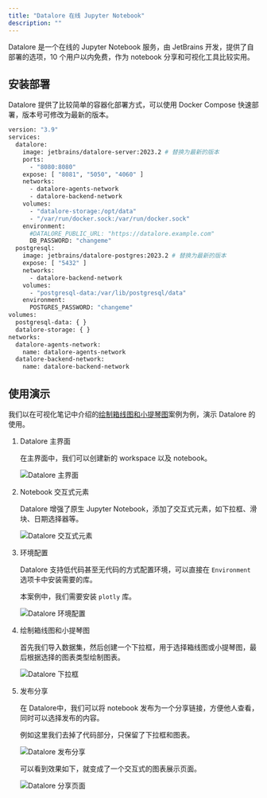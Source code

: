 ```yaml
---
title: "Datalore 在线 Jupyter Notebook"
description: ""
---
```



Datalore 是一个在线的 Jupyter Notebook 服务，由 JetBrains 开发，提供了自部署的选项，10 个用户以内免费，作为 notebook 分享和可视化工具比较实用。

## 安装部署

Datalore 提供了比较简单的容器化部署方式，可以使用 Docker Compose 快速部署，版本号可修改为最新的版本。

```bash
version: "3.9"
services:
  datalore:
    image: jetbrains/datalore-server:2023.2 # 替换为最新的版本
    ports:
      - "8080:8080"
    expose: [ "8081", "5050", "4060" ]
    networks:
      - datalore-agents-network
      - datalore-backend-network
    volumes:
      - "datalore-storage:/opt/data"
      - "/var/run/docker.sock:/var/run/docker.sock"
    environment:
      #DATALORE_PUBLIC_URL: "https://datalore.example.com"
      DB_PASSWORD: "changeme"
  postgresql:
    image: jetbrains/datalore-postgres:2023.2 # 替换为最新的版本
    expose: [ "5432" ]
    networks:
      - datalore-backend-network
    volumes:
      - "postgresql-data:/var/lib/postgresql/data"
    environment:
      POSTGRES_PASSWORD: "changeme"
volumes:
  postgresql-data: { }
  datalore-storage: { }
networks:
  datalore-agents-network:
    name: datalore-agents-network
  datalore-backend-network:
    name: datalore-backend-network
```

## 使用演示

我们以在可视化笔记中介绍的[绘制箱线图和小提琴图](../../data-analysis/charts/plotly-box-violin)案例为例，演示 Datalore 的使用。

1. Datalore 主界面
    
    在主界面中，我们可以创建新的 workspace 以及 notebook。
    
    ![Datalore 主界面](/self-hosted-assets/datalore-home.webp)

2. Notebook 交互式元素

   Datalore 增强了原生 Jupyter Notebook，添加了交互式元素，如下拉框、滑块、日期选择器等。
    
    ![Datalore 交互式元素](/self-hosted-assets/datalore-interactive-elements.webp)

3. 环境配置

   Datalore 支持低代码甚至无代码的方式配置环境，可以直接在 `Environment` 选项卡中安装需要的库。

   本案例中，我们需要安装 `plotly` 库。

   ![Datalore 环境配置](/self-hosted-assets/datalore-environment.webp)

4. 绘制箱线图和小提琴图

   首先我们导入数据集，然后创建一个下拉框，用于选择箱线图或小提琴图，最后根据选择的图表类型绘制图表。
   
   ![Datalore 下拉框](/self-hosted-assets/datalore-dropdown.webp)

5. 发布分享

   在  Datalore中，我们可以将 notebook 发布为一个分享链接，方便他人查看，同时可以选择发布的内容。

   例如这里我们去掉了代码部分，只保留了下拉框和图表。

   ![Datalore 发布分享](/self-hosted-assets/datalore-publish.webp)

   可以看到效果如下，就变成了一个交互式的图表展示页面。

   ![Datalore 分享页面](/self-hosted-assets/datalore-shared.gif)
